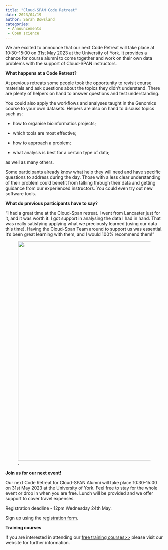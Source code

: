 ```yaml
---
title: "Cloud-SPAN Code Retreat"
date: 2023/04/19
author: Sarah Dowsland
categories:
 - Announcements
 - Open science
---
```


We are excited to announce that our next Code Retreat will take place at 10:30-15:00 on 31st May 2023 at the University of York. It provides a chance for course alumni to come together and work on their own data problems with the support of Cloud-SPAN instructors. 

**What happens at a Code Retreat?**

At previous retreats some people took the opportunity to revisit course materials and ask questions about the topics they didn't understand. There are plenty of helpers on hand to answer questions and test understanding.

You could also apply the workflows and analyses taught in the Genomics course to your own datasets. Helpers are also on hand to discuss topics such as:

-   how to organise bioinformatics projects;

-   which tools are most effective;

-   how to approach a problem;

-   what analysis is best for a certain type of data;

as well as many others. 

Some participants already know what help they will need and have specific questions to address during the day. Those with a less clear understanding of their problem could benefit from talking through their data and getting guidance from our experienced instructors. You could even try out new software tools.

**What do previous participants have to say?**

"I had a great time at the Cloud-Span retreat. I went from Lancaster just for it, and it was worth it. I got support in analysing the data I had in hand. That was really satisfying applying what we preciously learned (using our data this time). Having the Cloud-Span Team around to support us was essential. It's been great learning with them, and I would 100% recommend them!"

![.](code-retreat-graphic-joao.png){fig-alt="A graphic showing a photo and the comment of one our participants to a previous code retreat" width="700"}

**Join us for our next event!**

Our next Code Retreat for Cloud-SPAN Alumni will take place 10:30-15:00 on 31st May 2023 at the University of York. Feel free to stay for the whole event or drop in when you are free. Lunch will be provided and we offer support to cover travel expenses.

Registration deadline - 12pm Wednesday 24th May.

Sign up using the [registration form](https://forms.gle/um1r8cRa5vJ7kahXA).

**Training courses**

If you are interested in attending our [free training courses\>\>](https://cloud-span.york.ac.uk/self_study_courses.html) please visit our website for further information.

